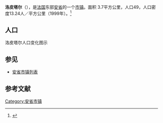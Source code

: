 {{Infobox French commune
|name                    = 洛皮塔尔
|native name             = Lhôpital
|image flag              = 
|image flag size         = 
|flag legend             = 
|image coat of arms      = 
|image coat of arms size = 
|coat of arms legend     = 
|city motto              = 
|image                   = 
|caption                 = 
|map                     = 
|adjustable map          = 
|time zone               = 
|longitude              = 
|latitude               =  
|arrondissement         =  
|canton                 =  
|subdivisions entry      = 
|subdivisions            = 
|intercommunality        = 
|mayor                   = 
|term                    = 
|elevation m             = 
|area km2                = 3.7
|population             = 49
|population date         = 1999
|INSEE                  = 01215
|postal code             = 01420
|website                 = 
}}
{{French Commune Map|01215}}
'''洛皮塔尔'''（{{lang-fr|Lhôpital}}），是[[法国|法国]]东部[[安省_(法國)|安省]]的一个[[市镇_(法国)|市镇]]。面积 3.7平方公里，人口49，人口密度13.24人／平方公里（1999年）。<ref name="Statmallen Areal i Frankrikes kommuner">{{cite web|url=http://www.insee.fr/fr/ppp/bases-de-donnees/recensement/populations-legales/france-departements.asp?annee=2009#departements|title=Insee, Populations légales 2009 pour les départements et les collectivités d'outre-mer France métropolitaine et DOM|accessdate=2012-01-30|archive-date=2012-01-08|archive-url=https://web.archive.org/web/20120108000120/http://www.insee.fr/fr/ppp/bases-de-donnees/recensement/populations-legales/france-departements.asp?annee=2009#departements|dead-url=no}}</ref>

== 人口 ==
洛皮塔尔人口变化图示
{{French Commune Population|01215}}

==参见==
*[[安省市镇列表|安省市镇列表]]

== 参考文献 ==
{{reflist}}

{{安省市鎮}}

[[Category:安省市镇|Category:安省市镇]]